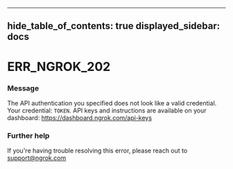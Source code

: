 

---
hide_table_of_contents: true
displayed_sidebar: docs
---


# ERR_NGROK_202

### Message
The API authentication you specified does not look like a valid credential. Your credential: `TOKEN`. API keys and instructions are available on your dashboard: https://dashboard.ngrok.com/api-keys

<ErrorDetails error="err_ngrok_202" />



### Further help
If you're having trouble resolving this error, please reach out to [support@ngrok.com](mailto:support@ngrok.com?subject=Help%20with%20ERR_NGROK_202)

